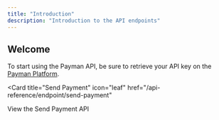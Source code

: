 ```yaml
---
title: "Introduction"
description: "Introduction to the API endpoints"
---
```


## Welcome

To start using the Payman API, be sure to retrieve your API key on the <a href="/main/quickstart">Payman Platform</a>.

<Card
  title="Send Payment"
  icon="leaf"
  href="/api-reference/endpoint/send-payment"
>
  View the Send Payment API
</Card>
